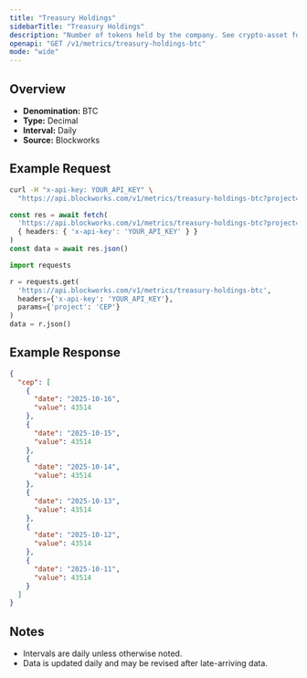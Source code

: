```yaml
---
title: "Treasury Holdings"
sidebarTitle: "Treasury Holdings"
description: "Number of tokens held by the company. See crypto-asset for asset indicator"
openapi: "GET /v1/metrics/treasury-holdings-btc"
mode: "wide"
---
```


## Overview

- **Denomination:** BTC
- **Type:** Decimal
- **Interval:** Daily
- **Source:** Blockworks

## Example Request

<CodeGroup>

```bash cURL
curl -H "x-api-key: YOUR_API_KEY" \
  "https://api.blockworks.com/v1/metrics/treasury-holdings-btc?project=CEP"
```

```typescript TypeScript
const res = await fetch(
  'https://api.blockworks.com/v1/metrics/treasury-holdings-btc?project=CEP',
  { headers: { 'x-api-key': 'YOUR_API_KEY' } }
)
const data = await res.json()
```

```python Python
import requests

r = requests.get(
  'https://api.blockworks.com/v1/metrics/treasury-holdings-btc',
  headers={'x-api-key': 'YOUR_API_KEY'},
  params={'project': 'CEP'}
)
data = r.json()
```

</CodeGroup>

## Example Response

```json
{
  "cep": [
    {
      "date": "2025-10-16",
      "value": 43514
    },
    {
      "date": "2025-10-15",
      "value": 43514
    },
    {
      "date": "2025-10-14",
      "value": 43514
    },
    {
      "date": "2025-10-13",
      "value": 43514
    },
    {
      "date": "2025-10-12",
      "value": 43514
    },
    {
      "date": "2025-10-11",
      "value": 43514
    }
  ]
}
```

## Notes
- Intervals are daily unless otherwise noted.
- Data is updated daily and may be revised after late-arriving data.